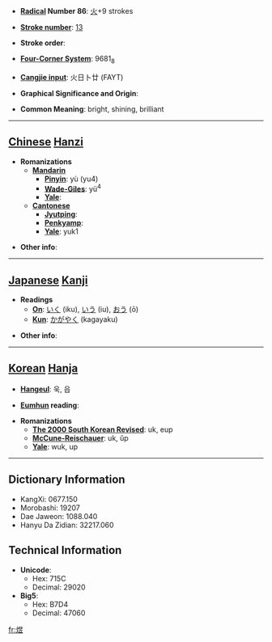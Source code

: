 * '''[[Wiktionary:Chinese radical index| Radical]] Number 86''': [[Wiktionary:Chinese radical index 火|火]]+9 strokes

* '''[[Wiktionary:Chinese total strokes index|Stroke number]]''': [[Wiktionary:Chinese total strokes index 13|13]]

* '''Stroke order''': 

* '''[[Wiktionary:Chinese four corner index|Four-Corner System]]''': 9681<sub>8</sub>

* '''[[Wiktionary:Chinese Cangjie index|Cangjie input]]''': 火日卜廿 (FAYT)

* '''Graphical Significance and Origin''': 

* '''Common Meaning''': bright, shining, brilliant

----

== [[Chinese]] [[Hanzi]] ==

* '''Romanizations'''
** '''[[Mandarin]]'''
*** '''[[Pinyin]]''': yù (yu4)
*** '''[[Wade-Giles]]''': yü<sup>4</sup>
*** '''[[Yale]]''': 
** '''[[Cantonese]]'''
*** '''[[Jyutping]]''':
*** '''[[Penkyamp]]''': 
*** '''[[Yale]]''': yuk1

* '''Other info''': 

----

== [[Japanese]] [[Kanji]] ==

* '''Readings'''
** '''[[On]]''': [[いく]] (iku), [[いう]] (iu), [[おう]] (ō)
** '''[[Kun]]''': [[かがやく]] (kagayaku)

* '''Other info''':  

----

== [[Korean]] [[Hanja]] ==

* '''[[Hangeul]]''': 욱, 읍

* '''[[Eumhun]] reading''': 

* '''Romanizations'''
** '''[[The 2000 South Korean Revised Romanization|The 2000 South Korean Revised]]''': uk, eup
** '''[[McCune-Reischauer]]''': uk, ŭp
** '''[[Yale]]''': wuk, up

----

== Dictionary Information ==

* KangXi: 0677.150
* Morobashi: 19207
* Dae Jaweon: 1088.040
* Hanyu Da Zidian: 32217.060

== Technical Information ==

* '''Unicode''':
** Hex: 715C
** Decimal: 29020
* '''Big5''':
** Hex: B7D4
** Decimal: 47060

[[fr:煜]]
